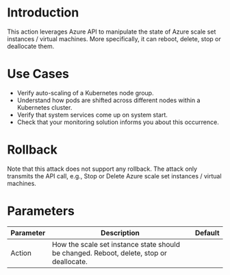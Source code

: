 # Introduction

This action leverages Azure API to manipulate the state of Azure scale set instances / virtual machines. More specifically, it can reboot, delete, stop or deallocate them.

# Use Cases

- Verify auto-scaling of a Kubernetes node group.
- Understand how pods are shifted across different nodes within a Kubernetes cluster.
- Verify that system services come up on system start.
- Check that your monitoring solution informs you about this occurrence.

# Rollback

Note that this attack does not support any rollback. The attack only transmits the API call, e.g., Stop or Delete Azure scale set instances / virtual machines.

# Parameters

| Parameter | Description                                                                             | Default |
|-----------|-----------------------------------------------------------------------------------------|---------|
| Action    | How the scale set instance state should be changed. Reboot, delete, stop or deallocate. |         |